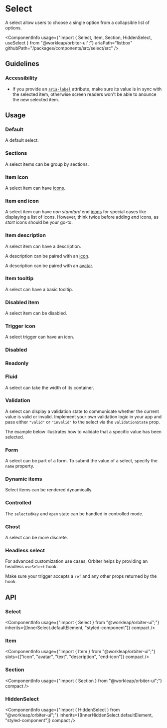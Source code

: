 

<Meta of={SelectStories} />

# Select

<Tagline>A select allow users to choose a single option from a collapsible list of options.</Tagline>

<ComponentInfo
    usage={"import { Select, Item, Section, HiddenSelect, useSelect } from \"@workleap/orbiter-ui\";"}
    ariaPath="listbox"
    githubPath="/packages/components/src/select/src"
/>

## Guidelines

### Accessibility

- If you provide an [`aria-label`](https://developer.mozilla.org/en-US/docs/Web/Accessibility/ARIA/Attributes/aria-label) attribute, make sure its value is in sync with the selected item, otherwise screen readers won't be able to anounce the new selected item.

## Usage

### Default

A default select.

<Canvas of={SelectStories.Default} />

### Sections

A select items can be group by sections.

<Canvas of={SelectStories.Sections} />

### Item icon

A select item can have [icons](?path=/docs/icon-gallery--docs).

<Canvas of={SelectStories.ItemIcon} />

### Item end icon

A select item can have *non standard* end [icons](?path=/docs/icon-gallery--docs) for special cases like displaying a list of icons. However, think twice before adding *end* icons, as *start* icons should be your go-to.

<Canvas of={SelectStories.ItemEndIcon} />

### Item description

A select item can have a description.

<Canvas of={SelectStories.ItemDescription} />

A description can be paired with an [icon](?path=/docs/icon-gallery--docs).

<Canvas of={SelectStories.ItemDescriptionIcon} />

A description can be paired with an [avatar](?path=/docs/avatar--default-story).

<Canvas of={SelectStories.ItemDescriptionAvatar} />

### Item tooltip

A select can have a basic tooltip.

<Canvas of={SelectStories.ItemTooltip} />

### Disabled item

A select item can be disabled.

<Canvas of={SelectStories.DisabledItem} />

### Trigger icon

A select trigger can have an icon.

<Canvas of={SelectStories.TriggerIcon} />

### Disabled

<Canvas of={SelectStories.Disabled} />

### Readonly

<Canvas of={SelectStories.Readonly} />

### Fluid

A select can take the width of its container.

<Canvas of={SelectStories.Fluid} />

### Validation

A select can display a validation state to communicate whether the current value is valid or invalid. Implement your own validation logic in your app and pass either `"valid"` or `"invalid"` to the select via the `validationState` prop.

The example below illustrates how to validate that a specific value has been selected.

<Canvas of={SelectStories.SelectedValueValidation} />

### Form

A select can be part of a form. To submit the value of a select, specify the `name` property.

<Canvas of={SelectStories.Form} />

### Dynamic items

Select items can be rendered dynamically.

<Canvas of={SelectStories.DynamicItems} />

### Controlled

The `selectedKey` and `open` state can be handled in controlled mode.

<Canvas of={SelectStories.ControlledSelect} />

### Ghost

A select can be more discrete.

<Canvas of={SelectStories.Ghost} />

### Headless select

For advanced customization use cases, Orbiter helps by providing an headless `useSelect` hook.

Make sure your trigger accepts a `ref` and any other props returned by the hook.

<Canvas of={SelectStories.CustomSelectStory} />

## API

### Select

<ComponentInfo
    usage={"import { Select } from \"@workleap/orbiter-ui\";"}
    inherits={[InnerSelect.defaultElement, "styled-component"]}
    compact
/>

<ArgTypes of={InnerSelect} sort="alpha" />

### Item

<ComponentInfo
    usage={"import { Item } from \"@workleap/orbiter-ui\";"}
    slots={["icon", "avatar", "text", "description", "end-icon"]}
    compact
/>

<ArgTypes of={InnerItem} sort="alpha" />

### Section

<ComponentInfo
    usage={"import { Section } from \"@workleap/orbiter-ui\";"}
    compact
/>

<ArgTypes of={InnerSection} sort="alpha" />

### HiddenSelect

<ComponentInfo
    usage={"import { HiddenSelect } from \"@workleap/orbiter-ui\";"}
    inherits={[InnerHiddenSelect.defaultElement, "styled-component"]}
    compact
/>

<ArgTypes of={InnerHiddenSelect} sort="alpha" />
